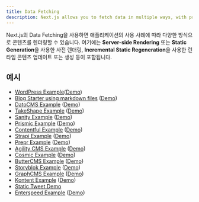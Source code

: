 ```yaml
---
title: Data Fetching
description: Next.js allows you to fetch data in multiple ways, with pre-rendering, server-side rendering or static-site generation, and incremental static regeneration. Learn how to manage your application data in Next.js.
---
```


Next.js의 Data Fetching을 사용하면 애플리케이션의 사용 사례에 따라 다양한 방식으로 콘텐츠를 렌더링할 수 있습니다. 여기에는 **Server-side Rendering** 또는 **Static Generation**을 사용한 사전 렌더링, **Incremental Static Regeneration**을 사용한 런타임 콘텐츠 업데이트 또는 생성 등이 포함됩니다.

## 예시

- [WordPress Example](https://github.com/vercel/next.js/tree/canary/examples/cms-wordpress)([Demo](https://next-blog-wordpress.vercel.app))
- [Blog Starter using markdown files](https://github.com/vercel/next.js/tree/canary/examples/blog-starter) ([Demo](https://next-blog-starter.vercel.app/))
- [DatoCMS Example](https://github.com/vercel/next.js/tree/canary/examples/cms-datocms) ([Demo](https://next-blog-datocms.vercel.app/))
- [TakeShape Example](https://github.com/vercel/next.js/tree/canary/examples/cms-takeshape) ([Demo](https://next-blog-takeshape.vercel.app/))
- [Sanity Example](https://github.com/vercel/next.js/tree/canary/examples/cms-sanity) ([Demo](https://next-blog-sanity.vercel.app/))
- [Prismic Example](https://github.com/vercel/next.js/tree/canary/examples/cms-prismic) ([Demo](https://next-blog-prismic.vercel.app/))
- [Contentful Example](https://github.com/vercel/next.js/tree/canary/examples/cms-contentful) ([Demo](https://next-blog-contentful.vercel.app/))
- [Strapi Example](https://github.com/vercel/next.js/tree/canary/examples/cms-strapi) ([Demo](https://next-blog-strapi.vercel.app/))
- [Prepr Example](https://github.com/vercel/next.js/tree/canary/examples/cms-prepr) ([Demo](https://next-blog-prepr.vercel.app/))
- [Agility CMS Example](https://github.com/vercel/next.js/tree/canary/examples/cms-agilitycms) ([Demo](https://next-blog-agilitycms.vercel.app/))
- [Cosmic Example](https://github.com/vercel/next.js/tree/canary/examples/cms-cosmic) ([Demo](https://next-blog-cosmic.vercel.app/))
- [ButterCMS Example](https://github.com/vercel/next.js/tree/canary/examples/cms-buttercms) ([Demo](https://next-blog-buttercms.vercel.app/))
- [Storyblok Example](https://github.com/vercel/next.js/tree/canary/examples/cms-storyblok) ([Demo](https://next-blog-storyblok.vercel.app/))
- [GraphCMS Example](https://github.com/vercel/next.js/tree/canary/examples/cms-graphcms) ([Demo](https://next-blog-graphcms.vercel.app/))
- [Kontent Example](https://github.com/vercel/next.js/tree/canary/examples/cms-kontent-ai) ([Demo](https://next-blog-kontent.vercel.app/))
- [Static Tweet Demo](https://static-tweet.vercel.app/)
- [Enterspeed Example](https://github.com/vercel/next.js/tree/canary/examples/cms-enterspeed) ([Demo](https://next-blog-demo.enterspeed.com/))
